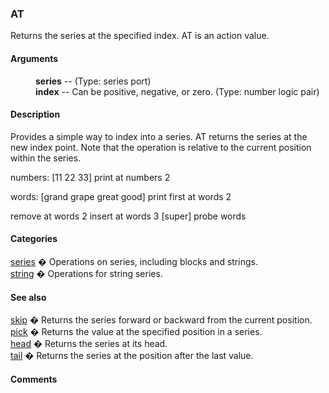 === AT ===
Returns the series at the specified index.
AT is an action value.
==== Arguments ==== 
: '''series''' -- (Type: series port)
: '''index''' -- Can be positive, negative, or zero. (Type: number logic pair)

==== Description ==== 

Provides a simple way to index into a series. AT returns the series at the new index point. Note that the operation is relative to the current position within the series.



numbers: [11 22 33]
print at numbers 2

words: [grand grape great good]
print first at words 2

remove at words 2
insert at words 3 [super]
probe words



==== Categories ==== 

[[Categories series|series]] � Operations on series, including blocks and strings.<br>
[[Categories string|string]] � Operations for string series.<br>

==== See also ==== 

[[Words skip|skip]] � Returns the series forward or backward from the current position.<br>
[[Words pick|pick]] � Returns the value at the specified position in a series.<br>
[[Words head|head]] � Returns the series at its head.<br>
[[Words tail|tail]] � Returns the series at the position after the last value.<br>

==== Comments ==== 

<blockquote>
{|
|}</blockquote>